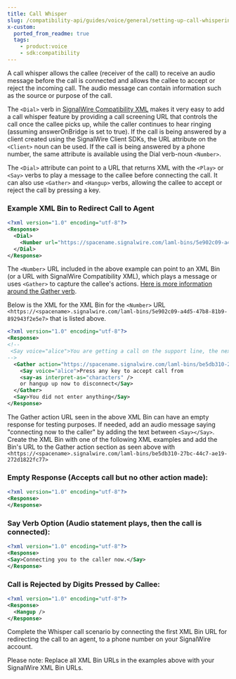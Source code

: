 ---
title: Call Whisper
slug: /compatibility-api/guides/voice/general/setting-up-call-whispering-in-cxml
x-custom:
  ported_from_readme: true
  tags:
    - product:voice
    - sdk:compatibility
---


A call whisper allows the callee (receiver of the call) to receive an audio message before the call is connected and allows the callee to accept or reject the incoming call. The audio message can contain information such as the source or purpose of the call. 

The `<Dial>` verb in [SignalWire Compatibility XML](/compatibility-api/cxml) makes it very easy to add a call whisper feature by providing a call screening URL that controls the call once the callee picks up, while the caller continues to hear ringing (assuming answerOnBridge is set to true). If the call is being answered by a client created using the SignalWire Client SDKs, the URL attribute on the `<Client>` noun can be used. If the call is being answered by a phone number, the same attribute is available using the Dial verb-noun `<Number>`.

The `<Dial>` attribute can point to a URL that returns XML with the `<Play>` or `<Say>` verbs to play a message to the callee before connecting the call. It can also use `<Gather>` and `<Hangup>` verbs, allowing the callee to accept or reject the call by pressing a key.

### Example XML Bin to Redirect Call to Agent

```xml
<?xml version="1.0" encoding="utf-8"?>
<Response>
  <Dial>
    <Number url="https://spacename.signalwire.com/laml-bins/5e902c09-a4d5-47b8-81b9-892943f2e5e7">123-456-7890</Number>;
  </Dial>
</Response>
```

The `<Number>` URL included in the above example can point to an XML Bin (or a URL with SignalWire Compatibility XML), which plays a message or uses `<Gather>` to capture the callee's actions. [Here is more information around the Gather verb](/compatibility-api/cxml/voice/gather).

Below is the XML for the XML Bin for the `<Number>` URL `<https://<spacename>.signalwire.com/laml-bins/5e902c09-a4d5-47b8-81b9-892943f2e5e7>` that is listed above.

```xml
<?xml version="1.0" encoding="utf-8"?>
<Response>
<!--
 <Say voice="alice">You are getting a call on the support line, the next voice you will hear is the customer.</Say> 
-->
  <Gather action="https://spacename.signalwire.com/laml-bins/be5db310-27bc-44c7-ae19-272d1822fc77" numDigits="1" input="dtmf">
    <Say voice="alice">Press any key to accept call from 
    <say-as interpret-as="characters" />
    or hangup up now to disconnect</Say>
  </Gather>
  <Say>You did not enter anything</Say>
</Response> 
```

The Gather action URL seen in the above XML Bin can have an empty response for testing purposes.  If needed, add an audio message saying "connecting now to the caller" by adding the text between `<Say></Say>`.  Create the XML Bin with one of the following XML examples and add the Bin's URL to the Gather action section as seen above with `<https://<spacename>.signalwire.com/laml-bins/be5db310-27bc-44c7-ae19-272d1822fc77>`

### Empty Response (Accepts call but no other action made):

```xml
<?xml version="1.0" encoding="utf-8"?>
<Response>
</Response>
```

### Say Verb Option (Audio statement plays, then the call is connected):

```xml
<?xml version="1.0" encoding="utf-8"?>
<Response>
<Say>Connecting you to the caller now.</Say>
</Response>
```

### Call is Rejected by Digits Pressed by Callee:

```xml
<?xml version="1.0" encoding="utf-8"?>
<Response>
  <Hangup />
</Response>
```

Complete the Whisper call scenario by connecting the first XML Bin URL for redirecting the call to an agent, to a phone number on your SignalWire account. 

Please note: Replace all XML Bin URLs in the examples above with your SignalWire XML Bin URLs.
